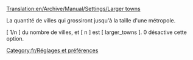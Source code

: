 [[Translation:en/Archive/Manual/Settings/Larger towns]]


La quantité de villes qui grossiront jusqu'à la taille d'une métropole.

[ 1/n ] du nombre de villes, et [ n ] est [ larger_towns ]. 0 désactive cette option.

[[Category:fr/Réglages et préférences]]